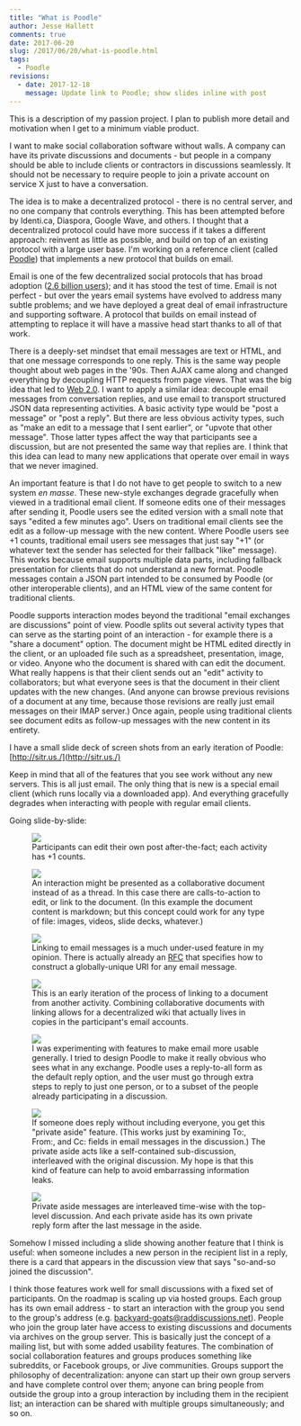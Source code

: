 ```yaml
---
title: "What is Poodle"
author: Jesse Hallett
comments: true
date: 2017-06-20
slug: /2017/06/20/what-is-poodle.html
tags:
  - Poodle
revisions:
  - date: 2017-12-18
    message: Update link to Poodle; show slides inline with post
---
```


This is a description of my passion project. I plan to publish more detail and motivation when I get to a minimum viable product.

I want to make social collaboration software without walls.
A company can have its private discussions and documents -
but people in a company should be able to include clients or contractors in discussions seamlessly.
It should not be necessary to require people to join a private account on
service X just to have a conversation.

The idea is to make a decentralized protocol -
there is no central server, and no one company that controls everything.
This has been attempted before by Identi.ca, Diaspora, Google Wave, and others.
I thought that a decentralized protocol could have more success if it takes a different approach: reinvent as little as possible, and build on top of an existing protocol with a large user base.
I'm working on a reference client (called [Poodle][]) that implements a new protocol that builds on email.

[Poodle]: https://github.com/PoodleApp/poodle

Email is one of the few decentralized social protocols that has broad adoption
([2.6 billion users][email statistics]);
and it has stood the test of time.
Email is not perfect - but over the years email systems have evolved to address many subtle problems;
and we have deployed a great deal of email infrastructure and supporting software.
A protocol that builds on email instead of attempting to replace it will have a massive head start thanks to all of that work.

[email statistics]: http://www.radicati.com/wp/wp-content/uploads/2015/02/Email-Statistics-Report-2015-2019-Executive-Summary.pdf

<!-- more -->

There is a deeply-set mindset that email messages are text or HTML,
and that one message corresponds to one reply.
This is the same way people thought about web pages in the '90s.
Then AJAX came along and changed everything by decoupling HTTP requests from page views.
That was the big idea that led to [Web 2.0][].
I want to apply a similar idea:
decouple email messages from conversation replies,
and use email to transport structured JSON data representing activities.
A basic activity type would be "post a message" or "post a reply".
But there are less obvious activity types,
such as "make an edit to a message that I sent earlier",
or "upvote that other message".
Those latter types affect the way that participants see a discussion,
but are not presented the same way that replies are.
I think that this idea can lead to many new applications that operate over
email in ways that we never imagined.

[Web 2.0]: http://www.cbsnews.com/news/what-is-web-20/

An important feature is that I do not have to get people to switch to a new system _en masse_.
These new-style exchanges degrade gracefully when viewed in a traditional email client.
If someone edits one of their messages after sending it,
Poodle users see the edited version with a small note that says "edited a few minutes ago".
Users on traditional email clients see the edit as a follow-up message with the new content.
Where Poodle users see +1 counts,
traditional email users see messages that just say "+1"
(or whatever text the sender has selected for their fallback "like" message).
This works because email supports multiple data parts,
including fallback presentation for clients that do not understand a new format.
Poodle messages contain a JSON part intended to be consumed by Poodle
(or other interoperable clients),
and an HTML view of the same content for traditional clients.

Poodle supports interaction modes beyond the traditional "email exchanges are
discussions" point of view.
Poodle splits out several activity types that can serve as the starting point of an interaction -
for example there is a "share a document" option.
The document might be HTML edited directly in the client,
or an uploaded file such as a spreadsheet, presentation, image, or video.
Anyone who the document is shared with can edit the document.
What really happens is that their client sends out an "edit" activity to collaborators;
but what everyone sees is that the document in their client updates with the new changes.
(And anyone can browse previous revisions of a document at any time,
because those revisions are really just email messages on their IMAP server.)
Once again, people using traditional clients see document edits as follow-up messages
with the new content in its entirety.

I have a small slide deck of screen shots from an early iteration of Poodle:
[http://sitr.us./](http://sitr.us./)

Keep in mind that all of the features that you see work without any new servers.
This is all just email.
The only thing that is new is a special email client (which runs locally via a downloaded app).
And everything gracefully degrades when interacting with people with regular email clients.

Going slide-by-slide:

<figure>
  <img src="./message-wide.png" />
  <figcaption>
    Participants can edit their own post after-the-fact; each activity has +1 counts.
  </figcaption>
</figure>

<figure>
  <img src="./document-wide.png" />
  <figcaption>
    An interaction might be presented as a collaborative document instead of as a thread. In this case there are calls-to-action to edit, or link to the document. (In this example the document content is markdown; but this concept could work for any type of file: images, videos, slide decks, whatever.)
  </figcaption>
</figure>

<figure>
  <img src="./link-to-document.png" />
  <figcaption>
    Linking to email messages is a much under-used feature in my opinion. There is actually already an <a href="https://tools.ietf.org/html/rfc2392">RFC</a> that specifies how to construct a globally-unique URI for any email message.
  </figcaption>
</figure>

<figure>
  <img src="./permalink.png" />
  <figcaption>
    This is an early iteration of the process of linking to a document from another activity. Combining collaborative documents with linking allows for a decentralized wiki that actually lives in copies in the participant's email accounts.
</figcaption>
</figure>

<figure>
  <img src="./who-can-see-this-discussion.png" />
  <figcaption>
    I was experimenting with features to make email more usable generally. I tried to design Poodle to make it really obvious who sees what in any exchange. Poodle uses a reply-to-all form as the default reply option, and the user must go through extra steps to reply to just one person, or to a subset of the people already participating in a discussion.
  </figcaption>
</figure>

<figure>
  <img src="./private-aside-1.png" />
  <figcaption>
    If someone does reply without including everyone, you get this "private aside" feature. (This works just by examining To:, From:, and Cc: fields in email messages in the discussion.) The private aside acts like a self-contained sub-discussion, interleaved with the original discussion. My hope is that this kind of feature can help to avoid embarrassing information leaks.
  </figcaption>
</figure>

<figure>
  <img src="./private-aside-2.png" />
  <figcaption>
    Private aside messages are interleaved time-wise with the top-level discussion. And each private aside has its own private reply form after the last message in the aside.
  </figcaption>
</figure>

Somehow I missed including a slide showing another feature that I think is useful:
when someone includes a new person in the recipient list in a reply,
there is a card that appears in the discussion view that says "so-and-so joined the discussion".

I think those features work well for small discussions with a fixed set of participants.
On the roadmap is scaling up via hosted groups.
Each group has its own email address -
to start an interaction with the group you send to the group's address
(e.g. backyard-goats@raddiscussions.net).
People who join the group later have access to existing discussions and documents via archives on the group server.
This is basically just the concept of a mailing list,
but with some added usability features.
The combination of social collaboration features and groups produces something
like subreddits, or Facebook groups, or Jive communities.
Groups support the philosophy of decentralization:
anyone can start up their own group servers and have complete control over them;
anyone can bring people from outside the group into a group interaction by including them in the recipient list;
an interaction can be shared with multiple groups simultaneously;
and so on.
